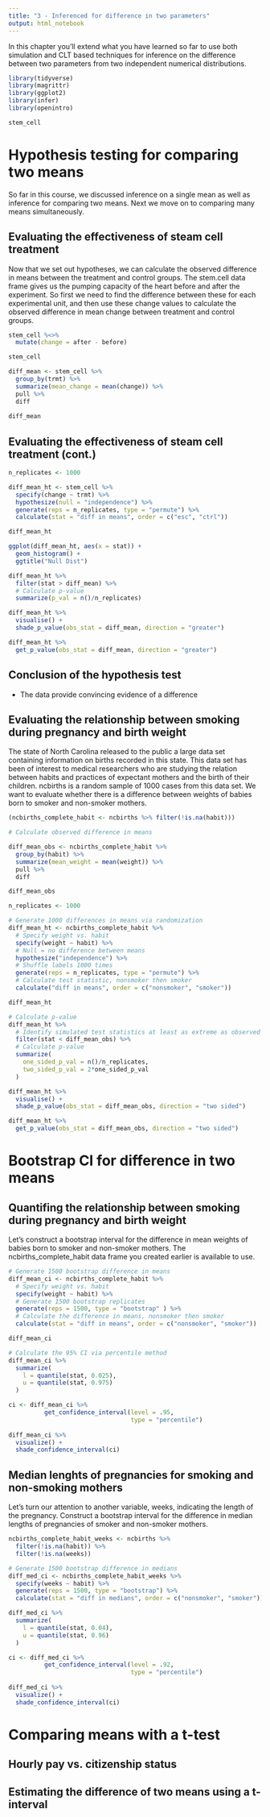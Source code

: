 ```yaml
---
title: "3 - Inferenced for difference in two parameters"
output: html_notebook
---
```




In this chapter you'll extend what you have learned so far to use both simulation and CLT based techniques for inference on the difference between two parameters from two independent numerical distributions.


```r
library(tidyverse)
library(magrittr)
library(ggplot2)
library(infer)
library(openintro)
```

```r
stem_cell
```


# Hypothesis testing for comparing two means

So far in this course, we discussed inference on a single mean as well as inference for comparing two means. Next we move on to comparing many means simultaneously.


## Evaluating the effectiveness of steam cell treatment

Now that we set out hypotheses, we can calculate the observed difference in means between the treatment and control groups. The stem.cell data frame gives us the pumping capacity of the heart before and after the experiment. So first we need to find the difference between these for each experimental unit, and then use these change values to calculate the observed difference in mean change between treatment and control groups.


```r
stem_cell %<>%
  mutate(change = after - before)

stem_cell
```

```r
diff_mean <- stem_cell %>%
  group_by(trmt) %>%
  summarize(mean_change = mean(change)) %>% 
  pull %>%
  diff
  
diff_mean
```

## Evaluating the effectiveness of steam cell treatment (cont.)

```r
n_replicates <- 1000

diff_mean_ht <- stem_cell %>%
  specify(change ~ trmt) %>% 
  hypothesize(null = "independence") %>% 
  generate(reps = n_replicates, type = "permute") %>% 
  calculate(stat = "diff in means", order = c("esc", "ctrl"))

diff_mean_ht
```


```r
ggplot(diff_mean_ht, aes(x = stat)) + 
  geom_histogram() +
  ggtitle("Null Dist")
```
```r
diff_mean_ht %>%
  filter(stat > diff_mean) %>%
  # Calculate p-value
  summarize(p_val = n()/n_replicates)
```

```r
diff_mean_ht %>% 
  visualise() + 
  shade_p_value(obs_stat = diff_mean, direction = "greater")
```
```r
diff_mean_ht %>% 
  get_p_value(obs_stat = diff_mean, direction = "greater")
```

## Conclusion of the hypothesis test

- The data provide convincing evidence of a difference



## Evaluating the relationship between smoking during pregnancy and birth weight

The state of North Carolina released to the public a large data set containing information on births recorded in this state. This data set has been of interest to medical researchers who are studying the relation between habits and practices of expectant mothers and the birth of their children. ncbirths is a random sample of 1000 cases from this data set. We want to evaluate whether there is a difference between weights of babies born to smoker and non-smoker mothers.

```r
(ncbirths_complete_habit <- ncbirths %>% filter(!is.na(habit)))
```


```r
# Calculate observed difference in means

diff_mean_obs <- ncbirths_complete_habit %>%
  group_by(habit) %>%
  summarize(mean_weight = mean(weight)) %>%
  pull %>%
  diff 

diff_mean_obs
```
```r
n_replicates <- 1000

# Generate 1000 differences in means via randomization
diff_mean_ht <- ncbirths_complete_habit %>% 
  # Specify weight vs. habit
  specify(weight ~ habit) %>% 
  # Null = no difference between means
  hypothesize("independence") %>% 
  # Shuffle labels 1000 times
  generate(reps = n_replicates, type = "permute") %>%
  # Calculate test statistic, nonsmoker then smoker
  calculate("diff in means", order = c("nonsmoker", "smoker"))

diff_mean_ht
```


```r
# Calculate p-value
diff_mean_ht %>%
  # Identify simulated test statistics at least as extreme as observed
  filter(stat < diff_mean_obs) %>%
  # Calculate p-value
  summarize(
    one_sided_p_val = n()/n_replicates,
    two_sided_p_val = 2*one_sided_p_val
  )
```

```r
diff_mean_ht %>% 
  visualise() +
  shade_p_value(obs_stat = diff_mean_obs, direction = "two sided")
```

```r
diff_mean_ht %>% 
  get_p_value(obs_stat = diff_mean_obs, direction = "two sided")
```



# Bootstrap CI for difference in two means

## Quantifing the relationship between smoking during pregnancy and birth weight

Let's construct a bootstrap interval for the difference in mean weights of babies born to smoker and non-smoker mothers. The ncbirths_complete_habit data frame you created earlier is available to use.


```r
# Generate 1500 bootstrap difference in means
diff_mean_ci <- ncbirths_complete_habit %>%
  # Specify weight vs. habit
  specify(weight ~ habit) %>%
  # Generate 1500 bootstrap replicates
  generate(reps = 1500, type = "bootstrap" ) %>%
  # Calculate the difference in means, nonsmoker then smoker
  calculate(stat = "diff in means", order = c("nonsmoker", "smoker"))

diff_mean_ci
```

```r
# Calculate the 95% CI via percentile method
diff_mean_ci %>%
  summarize(
    l = quantile(stat, 0.025),
    u = quantile(stat, 0.975)
  )
```
```r
ci <- diff_mean_ci %>% 
          get_confidence_interval(level = .95,
                                  type = "percentile")  
  
diff_mean_ci %>% 
  visualize() + 
  shade_confidence_interval(ci)
```

## Median lenghts of pregnancies for smoking and non-smoking mothers

Let's turn our attention to another variable, weeks, indicating the length of the pregnancy. Construct a bootstrap interval for the difference in median lengths of pregnancies of smoker and non-smoker mothers.

```r
ncbirths_complete_habit_weeks <- ncbirths %>%
  filter(!is.na(habit)) %>% 
  filter(!is.na(weeks))
```

```r
# Generate 1500 bootstrap difference in medians
diff_med_ci <- ncbirths_complete_habit_weeks %>%
  specify(weeks ~ habit) %>%
  generate(reps = 1500, type = "bootstrap") %>%
  calculate(stat = "diff in medians", order = c("nonsmoker", "smoker"))
```


```r
diff_med_ci %>%
  summarize(
    l = quantile(stat, 0.04),
    u = quantile(stat, 0.96)
  )
```

```r
ci <- diff_med_ci %>% 
          get_confidence_interval(level = .92,
                                  type = "percentile")  
  
diff_med_ci %>% 
  visualize() + 
  shade_confidence_interval(ci)
```



# Comparing means with a t-test

## Hourly pay vs. citizenship status

## Estimating the difference of two means using a t-interval




